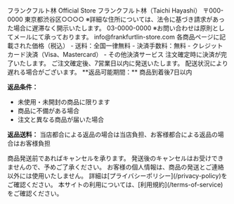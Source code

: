 
<PolicySection title="販売業者">
フランクフルト林 Official Store
</PolicySection>

<PolicySection title="運営責任者">
フランクフルト林（Taichi Hayashi）
</PolicySection>

<PolicySection title="所在地">
〒000-0000  
東京都渋谷区○○○○  
※詳細な住所については、法令に基づき請求があった場合に遅滞なく開示いたします。
</PolicySection>

<PolicySection title="電話番号">
03-0000-0000  
※お問い合わせは原則としてメールにて承っております。
</PolicySection>

<PolicySection title="メールアドレス">
info@frankfurtlin-store.com
</PolicySection>

<PolicySection title="販売価格">
各商品ページに記載された価格（税込）
</PolicySection>

<PolicySection title="商品代金以外の必要料金">
- 送料：全国一律無料
- 決済手数料：無料
</PolicySection>

<PolicySection title="支払方法">
- クレジットカード決済（Visa、Mastercard）
- その他決済サービス
</PolicySection>

<PolicySection title="支払時期">
注文確定時に決済が完了いたします。
</PolicySection>

<PolicySection title="商品の引渡時期">
ご注文確定後、7営業日以内に発送いたします。  
配送状況により遅れる場合がございます。
</PolicySection>

<PolicySection title="返品・交換について">
**返品可能期間：** 商品到着後7日以内

**返品条件：**
- 未使用・未開封の商品に限ります
- 商品に不備がある場合
- 注文と異なる商品が届いた場合

**返品送料：** 当店都合による返品の場合は当店負担、お客様都合による返品の場合はお客様負担
</PolicySection>

<PolicySection title="キャンセルについて">
商品発送前であればキャンセルを承ります。  
発送後のキャンセルはお受けできませんので、予めご了承ください。
</PolicySection>

<PolicySection title="個人情報の取り扱い">
お客様の個人情報は、商品の発送とご連絡以外には使用いたしません。  
詳細は[プライバシーポリシー](/privacy-policy)をご確認ください。
</PolicySection>

<PolicySection title="その他">
本サイトの利用については、[利用規約](/terms-of-service)をご確認ください。
</PolicySection>

